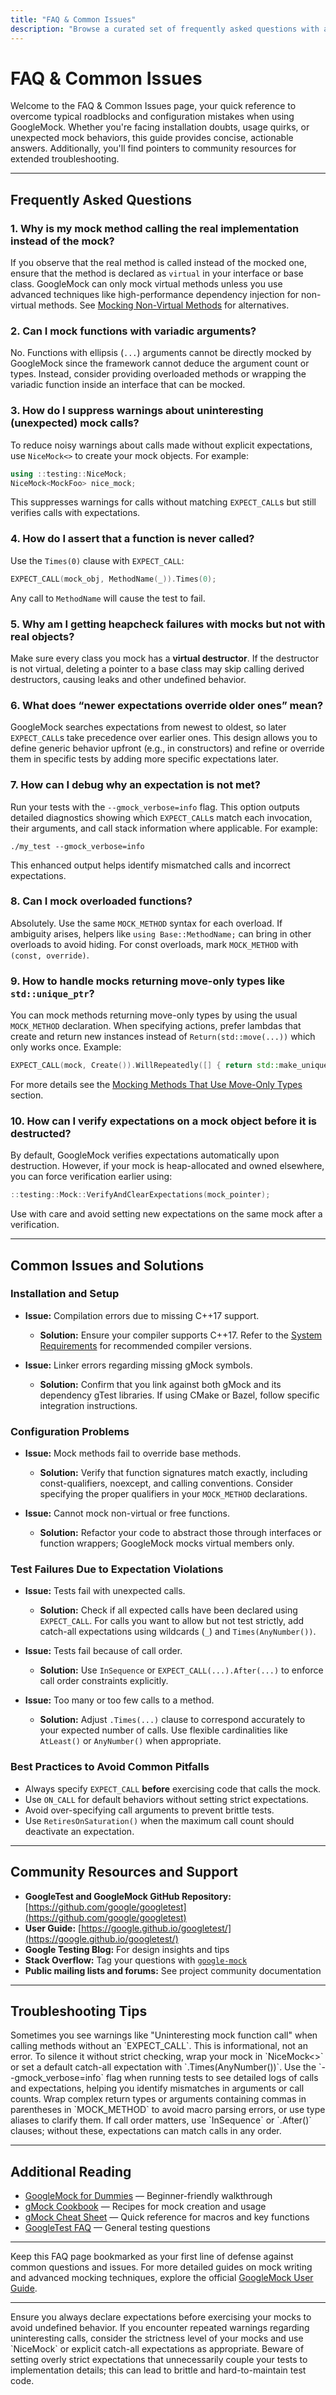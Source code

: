 ```yaml
---
title: "FAQ & Common Issues"
description: "Browse a curated set of frequently asked questions with actionable answers to help overcome roadblocks and common configuration mistakes. Includes links to community-created resources for extended troubleshooting."
---
```


# FAQ & Common Issues

Welcome to the FAQ & Common Issues page, your quick reference to overcome typical roadblocks and configuration mistakes when using GoogleMock. Whether you're facing installation doubts, usage quirks, or unexpected mock behaviors, this guide provides concise, actionable answers. Additionally, you'll find pointers to community resources for extended troubleshooting.

---

## Frequently Asked Questions

### 1. Why is my mock method calling the real implementation instead of the mock?
If you observe that the real method is called instead of the mocked one, ensure that the method is declared as `virtual` in your interface or base class. GoogleMock can only mock virtual methods unless you use advanced techniques like high-performance dependency injection for non-virtual methods. See [Mocking Non-Virtual Methods](https://google.github.io/googletest/gmock_cook_book.html#MockingNonVirtualMethods) for alternatives.


### 2. Can I mock functions with variadic arguments?
No. Functions with ellipsis (`...`) arguments cannot be directly mocked by GoogleMock since the framework cannot deduce the argument count or types. Instead, consider providing overloaded methods or wrapping the variadic function inside an interface that can be mocked.


### 3. How do I suppress warnings about uninteresting (unexpected) mock calls?
To reduce noisy warnings about calls made without explicit expectations, use `NiceMock<>` to create your mock objects. For example:

```cpp
using ::testing::NiceMock;
NiceMock<MockFoo> nice_mock;
```

This suppresses warnings for calls without matching `EXPECT_CALL`s but still verifies calls with expectations.


### 4. How do I assert that a function is never called?
Use the `Times(0)` clause with `EXPECT_CALL`:

```cpp
EXPECT_CALL(mock_obj, MethodName(_)).Times(0);
```

Any call to `MethodName` will cause the test to fail.


### 5. Why am I getting heapcheck failures with mocks but not with real objects?
Make sure every class you mock has a **virtual destructor**. If the destructor is not virtual, deleting a pointer to a base class may skip calling derived destructors, causing leaks and other undefined behavior.


### 6. What does “newer expectations override older ones” mean?
GoogleMock searches expectations from newest to oldest, so later `EXPECT_CALL`s take precedence over earlier ones. This design allows you to define generic behavior upfront (e.g., in constructors) and refine or override them in specific tests by adding more specific expectations later.


### 7. How can I debug why an expectation is not met?
Run your tests with the `--gmock_verbose=info` flag. This option outputs detailed diagnostics showing which `EXPECT_CALL`s match each invocation, their arguments, and call stack information where applicable. For example:

```shell
./my_test --gmock_verbose=info
```

This enhanced output helps identify mismatched calls and incorrect expectations.


### 8. Can I mock overloaded functions?
Absolutely. Use the same `MOCK_METHOD` syntax for each overload. If ambiguity arises, helpers like `using Base::MethodName;` can bring in other overloads to avoid hiding. For const overloads, mark `MOCK_METHOD` with `(const, override)`.


### 9. How to handle mocks returning move-only types like `std::unique_ptr`?
You can mock methods returning move-only types by using the usual `MOCK_METHOD` declaration. When specifying actions, prefer lambdas that create and return new instances instead of `Return(std::move(...))` which only works once. Example:

```cpp
EXPECT_CALL(mock, Create()).WillRepeatedly([] { return std::make_unique<MyClass>(); });
```

For more details see the [Mocking Methods That Use Move-Only Types](https://google.github.io/googletest/gmock_cook_book.html#mocking-methods-that-use-move-only-types) section.


### 10. How can I verify expectations on a mock object before it is destructed?
By default, GoogleMock verifies expectations automatically upon destruction. However, if your mock is heap-allocated and owned elsewhere, you can force verification earlier using:

```cpp
::testing::Mock::VerifyAndClearExpectations(mock_pointer);
```

Use with care and avoid setting new expectations on the same mock after a verification.


---

## Common Issues and Solutions

### Installation and Setup

- **Issue:** Compilation errors due to missing C++17 support.
  - **Solution:** Ensure your compiler supports C++17. Refer to the [System Requirements](../../getting-started/setup-basics/system-requirements.md) for recommended compiler versions.

- **Issue:** Linker errors regarding missing gMock symbols.
  - **Solution:** Confirm that you link against both gMock and its dependency gTest libraries. If using CMake or Bazel, follow specific integration instructions.


### Configuration Problems

- **Issue:** Mock methods fail to override base methods.
  - **Solution:** Verify that function signatures match exactly, including const-qualifiers, noexcept, and calling conventions. Consider specifying the proper qualifiers in your `MOCK_METHOD` declarations.

- **Issue:** Cannot mock non-virtual or free functions.
  - **Solution:** Refactor your code to abstract those through interfaces or function wrappers; GoogleMock mocks virtual members only.


### Test Failures Due to Expectation Violations

- **Issue:** Tests fail with unexpected calls.
  - **Solution:** Check if all expected calls have been declared using `EXPECT_CALL`. For calls you want to allow but not test strictly, add catch-all expectations using wildcards (`_`) and `Times(AnyNumber())`.

- **Issue:** Tests fail because of call order.
  - **Solution:** Use `InSequence` or `EXPECT_CALL(...).After(...)` to enforce call order constraints explicitly.

- **Issue:** Too many or too few calls to a method.
  - **Solution:** Adjust `.Times(...)` clause to correspond accurately to your expected number of calls. Use flexible cardinalities like `AtLeast()` or `AnyNumber()` when appropriate.


### Best Practices to Avoid Common Pitfalls

- Always specify `EXPECT_CALL` **before** exercising code that calls the mock.
- Use `ON_CALL` for default behaviors without setting strict expectations.
- Avoid over-specifying call arguments to prevent brittle tests.
- Use `RetiresOnSaturation()` when the maximum call count should deactivate an expectation.


---

## Community Resources and Support

- **GoogleTest and GoogleMock GitHub Repository:** [https://github.com/google/googletest](https://github.com/google/googletest)
- **User Guide:** [https://google.github.io/googletest/](https://google.github.io/googletest/)
- **Google Testing Blog:** For design insights and tips
- **Stack Overflow:** Tag your questions with [`google-mock`](https://stackoverflow.com/questions/tagged/google-mock)
- **Public mailing lists and forums:** See project community documentation


---

## Troubleshooting Tips

<AccordionGroup title="Common Scenarios and Fixes">
<Accordion title="Uninteresting Call Warning">
Sometimes you see warnings like "Uninteresting mock function call" when calling methods without an `EXPECT_CALL`. This is informational, not an error. To silence it without strict checking, wrap your mock in `NiceMock<>` or set a default catch-all expectation with `.Times(AnyNumber())`.
</Accordion>
<Accordion title="Mock Method Not Called As Expected">
Use the `--gmock_verbose=info` flag when running tests to see detailed logs of calls and expectations, helping you identify mismatches in arguments or call counts.
</Accordion>
<Accordion title="Compilation Issues with Complex Mock Types">
Wrap complex return types or arguments containing commas in parentheses in `MOCK_METHOD` to avoid macro parsing errors, or use type aliases to clarify them.
</Accordion>
<Accordion title="Order of Expectation Failures">
If call order matters, use `InSequence` or `.After()` clauses; without these, expectations can match calls in any order.
</Accordion>
</AccordionGroup>


---

## Additional Reading

- [GoogleMock for Dummies](../gmock_for_dummies.md) — Beginner-friendly walkthrough
- [gMock Cookbook](../gmock_cook_book.md) — Recipes for mock creation and usage
- [gMock Cheat Sheet](../gmock_cheat_sheet.md) — Quick reference for macros and key functions
- [GoogleTest FAQ](../../faq/general-usage-faq/basic-getting-started-help.md) — General testing questions


---

Keep this FAQ page bookmarked as your first line of defense against common questions and issues. For more detailed guides on mock writing and advanced mocking techniques, explore the official [GoogleMock User Guide](https://google.github.io/googletest/gmock_for_dummies.html).


---

<Check>
Ensure you always declare expectations before exercising your mocks to avoid undefined behavior.
If you encounter repeated warnings regarding uninteresting calls, consider the strictness level of your mocks and use `NiceMock` or explicit catch-all expectations as appropriate.
</Check>

<Warning>
Beware of setting overly strict expectations that unnecessarily couple your tests to implementation details; this can lead to brittle and hard-to-maintain test code.
</Warning>

